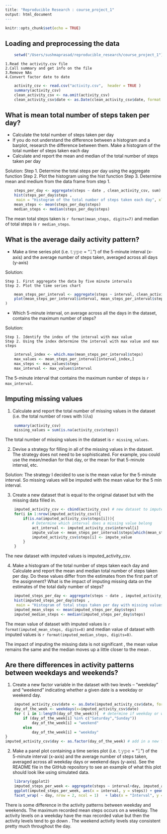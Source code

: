 
```r
---
title: "Reproducible Research : course_project_1"
output: html_document
---
```

```r
knitr::opts_chunk$set(echo = TRUE)
```

## Loading and preprocessing the data

```r
    setwd("/Users/sushmaprasad/reproducible_research/course_project_1")
```
    1.Read the activity.csv file
    2.Call summary and get info on the file
    3.Remove NAs
    4.Convert factor date to date
```r
    activity_csv <- read.csv("activity.csv",  header = TRUE )
    summary(activity_csv)
    clean_activity_csv <- na.omit(activity_csv)
    clean_activity_csv$date <- as.Date(clean_activity_csv$date, format = "%Y-%m-%d")
```

## What is mean total number of steps taken per day?
* Calculate the total number of steps taken per day
* If you do not understand the difference between a histogram and a barplot,   research the difference between them. Make a histogram of the total number of steps taken each day
* Calculate and report the mean and median of the total number of steps taken per day

Solution:
    Step 1. Determine the total steps per day using the aggregate function
    Step 2. Plot the histogram using the hist function
    Step 3. Determine mean and medium from the data frame from step 1.

```r
    steps_per_day <- aggregate(steps ~ date , clean_activity_csv, sum)
    hist(steps_per_day$steps , 
     main = "Histogram of the total number of steps taken each day", xlab="Steps/Day")
    mean_steps <- mean(steps_per_day$steps)
    median_steps <- median(steps_per_day$steps)
```
The mean total steps taken is `r format(mean_steps, digits=7)` and median of total steps is `r median_steps`.

## What is the average daily activity pattern?


* Make a time series plot (i.e. 𝚝𝚢𝚙𝚎 = "𝚕") of the 5-minute interval (x-axis) and the average number of steps taken, averaged across all days (y-axis)

Solution:

    Step 1. First aggregate the data by five minute intervals
    Step 2. Plot the time series chart
```r
    mean_steps_per_interval <- aggregate(steps ~ interval, clean_activity_csv, mean)
    plot(mean_steps_per_interval$interval, mean_steps_per_interval$steps, xlab="Interval", ylab="Average Steps", main="Average steps across all days", type="l"
)
```

* Which 5-minute interval, on average across all the days in the dataset, contains the maximum number of steps?

Solution:

    Step 1. Identify the index of the interval with max value
    Step 2. Using the index determine the interval with max value and max steps
    
```r
    interval_index <- which.max(mean_steps_per_interval$steps)
    max_values <- mean_steps_per_interval[interval_index,]
    max_steps <- max_values$steps
    max_interval <- max_values$interval
```
The 5-minute interval that contains the maximum number of steps is `r max_interval`.
    
## Imputing missing values

1. Calculate and report the total number of missing values in the dataset (i.e. the total number of rows with 𝙽𝙰s)

``` r
    summary(activity_csv)
    missing_values = sum(is.na(activity_csv$steps))
```

The total number of missing values in the dataset is `r missing_values`.

2. Devise a strategy for filling in all of the missing values in the dataset. The strategy does not need to be sophisticated. For example, you could use the mean/median for that day, or the mean for that 5-minute interval, etc.

Solution: The strategy I decided to use is the mean value for the 5-minute interval. So missing values will be imputed with the mean value for the 5 min interval.

3. Create a new dataset that is equal to the original dataset but with the missing data filled in.
``` r
    imputed_activity_csv <- cbind(activity_csv) # new dataset to impute
    for(i in 1:nrow(imputed_activity_csv)){
        if(is.na(imputed_activity_csv$steps[i])){
            # Determine which interval does a missing value belong
            act_interval <- imputed_activity_csv$interval[i]
            impute_value <- mean_steps_per_interval$steps[which(mean_steps_per_interval$interval == act_interval)]
            imputed_activity_csv$steps[i] <- impute_value
        }
    }
```
The new dataset with imputed values is imputed_activity_csv.

4. Make a histogram of the total number of steps taken each day and Calculate and report the mean and median total number of steps taken per day. Do these values differ from the estimates from the first part of the assignment? What is the impact of imputing missing data on the estimates of the total daily number of steps?

```  r
    imputed_steps_per_day <- aggregate(steps ~ date , imputed_activity_csv, sum)
    hist(imputed_steps_per_day$steps , 
     main = "Histogram of total steps taken per day with missing values imputed", xlab="Steps/Day")
    imputed_mean_steps <- mean(imputed_steps_per_day$steps)
    imputed_median_steps <- median(imputed_steps_per_day$steps)
```
The mean value of dataset with imputed values is `r format(imputed_mean_steps, digits=8)` and median value of dataset with imputed values is `r format(imputed_median_steps, digits=8)`.

The impact of imputing the missing data is not significant , the mean value remains the same and the median moves up a little closer to the mean .

## Are there differences in activity patterns between weekdays and weekends?

1. Create a new factor variable in the dataset with two levels – “weekday” and “weekend” indicating whether a given date is a weekday or weekend day.

```r
    imputed_activity_csv$date <- as.Date(imputed_activity_csv$date, format = "%Y-%m-%d")
    day_of_the_week <- weekdays(x=imputed_activity_csv$date)
    for ( i in 1:length(day_of_the_week)){  # determine if weekday or weekend
        if (day_of_the_week[i] %in% c("Saturday","Sunday"))
            day_of_the_week[i] = "weekend"
        else
            day_of_the_week[i] = "weekday"
}
imputed_activity_csv$day <- as.factor(day_of_the_week) # add in a new factor variable day.

```

2. Make a panel plot containing a time series plot (i.e. 𝚝𝚢𝚙𝚎 = "𝚕") of the 5-minute interval (x-axis) and the average number of steps taken, averaged across all weekday days or weekend days (y-axis). See the README file in the GitHub repository to see an example of what this plot should look like using simulated data.

``` r
    library(ggplot2)
    imputed_steps_per_week <- aggregate(steps ~ interval+day, imputed_activity_csv, mean)
    ggplot(imputed_steps_per_week, aes(x = interval, y = steps)) + geom_line() + 
    facet_wrap( ~ day, nrow = 2, ncol = 1)   + labs(x = "Interval", y = "Number of steps")  + theme_bw()
```

There is some difference in the activity patterns between weekday and weekends. The maximum recorded mean steps occurs on a weekday. The activity levels on a weekday have the max recorded value but then the activity levels tend to go down . The weekend activity levels stay consistent pretty much throughout the day.
```
```
```
```

